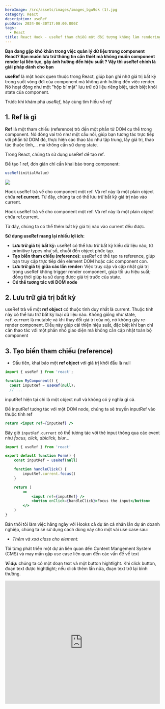 ```yaml
---
heroImage: /src/assets/images/images_bgu9ok (1).jpg
category: React
description: useRef
pubDate: 2024-06-30T17:00:00.000Z
tags:
  - React
title: React Hook - useRef tham chiếu một đối tượng không làm rendering component
---
```


**Bạn đang gặp khó khăn trong việc quản lý dữ liệu trong component React? Bạn muốn lưu trữ thông tin cần thiết mà không muốn component render lại liên tục, gây ảnh hưởng đến hiệu suất ? Vậy thì useRef chính là giải pháp dành cho bạn**

**useRef** là một hook quen thuộc trong React, giúp bạn ghi nhớ giá trị bất kỳ trong suốt vòng đời của component mà không ảnh hưởng đến việc render. Nó hoạt động như một "hộp bí mật" lưu trữ dữ liệu riêng biệt, tách biệt khỏi state của component.

Trước khi khám phá _useRef_, hãy cùng tìm hiểu về _ref_

## 1. Ref là gì

**Ref** là một tham chiếu (reference) trỏ đến một phần tử DOM cụ thể trong component. Nó đóng vai trò như một cầu nối, giúp bạn tương tác trực tiếp với phần tử DOM đó, thực hiện các thao tác như tập trung, lấy giá trị, thao tác thuộc tính,... mà không cần sử dụng state.

Trong React, chúng ta sử dụng useRef để tạo ref.

Để tạo 1 ref, đơn giản chỉ cần khai báo trong component:

```jsx
useRef(initialValue)
```

![](https://res.cloudinary.com/anhchangtoanhoc97/image/upload/v1720535563/Blogs/useRef/Untitled_r1f8zh.png)

Hook useRef trả về cho component một ref. Và ref này là một plain object chứa **ref.current**. Từ đây, chúng ta có thể lưu trữ bất kỳ giá trị nào vào current.

Hook useRef trả về cho component một ref. Và ref này là một plain object chứa ref.current.

Từ đây, chúng ta có thể thêm bất kỳ giá trị nào vào current đều được.

**Sử dụng useRef mang lại nhiều lợi ích:**

- **Lưu trữ giá trị bất kỳ:** useRef có thể lưu trữ bất kỳ kiểu dữ liệu nào, từ primitive types như số, chuỗi đến object phức tạp.
- **Tạo biến tham chiếu (reference):** useRef có thể tạo ra reference, giúp bạn truy cập trực tiếp đến element DOM hoặc các component con.
- **Lưu trữ giá trị giữa các lần render:** Việc truy cập và cập nhật giá trị trong useRef không trigger render component, giúp tối ưu hiệu suất; đồng thời giúp ta sử dụng được giá trị trước của state.
- **Có thể tương tác với DOM node**

## 2. Lưu trữ giá trị bất kỳ

useRef trả về một **ref object** có thuộc tính duy nhất là current. Thuộc tính này có thể lưu trữ bất kỳ loại dữ liệu nào. Không giống như state, `ref.current` là mutable và khi thay đổi giá trị của nó, nó không gây re-render component. Điều này giúp cải thiện hiệu suất, đặc biệt khi bạn chỉ cần thao tác với một phần nhỏ giao diện mà không cần cập nhật toàn bộ component

## 3. Tạo biến tham chiếu (reference)

- Đầu tiên, khai báo một **ref object** với giá trị khởi đầu là null

```jsx
import { useRef } from 'react';

function MyComponent() {
  const inputRef = useRef(null);
  // ...
```

inputRef hiện tại chỉ là một object null và không có ý nghĩa gì cả.

Để inputRef tương tác với một DOM node, chúng ta sẽ truyền inputRef vào thuộc tính ref

```jsx
return <input ref={inputRef} />
```

Bây giờ `inputRef.current` có thể tương tác với thẻ input thông qua các event như _focus, click, dblclick, blur_…

```jsx
import { useRef } from 'react'

export default function Form() {
	const inputRef = useRef(null)

	function handleClick() {
		inputRef.current.focus()
	}

	return (
		<>
			<input ref={inputRef} />
			<button onClick={handleClick}>Focus the input</button>
		</>
	)
}
```

Bản thôi tôi làm việc hằng ngày với Hooks cả dự án cá nhân lẫn dự án doanh nghiệp, chúng ta sẽ sử dụng cách dùng này cho một vài use case sau:

- _Thêm và xoá class cho element:_

Tôi từng phát triển một dự án liên quan đến Content Mangement System (CMS) và may mắn gặp use case liên quan đến các vấn đề về text

**_Ví dụ:_** chúng ta có một đoạn text và một button hightlight. Khi click button, đoạn text được hightlight; nếu click thêm lần nữa, đoạn text trở lại bình thường.

<iframe
	width='100%'
	height='400'
	src='https://res.cloudinary.com/anhchangtoanhoc97/video/upload/v1720535570/Blogs/useRef/React_App_-_Google_Chrome_2024-02-14_00-45-42_zbbiwh.mp4'
	frameborder='0'
	allow='accelerometer; encrypted-media; gyroscope; picture-in-picture'
	allowfullscreen
/>

```jsx
function App() {
	const elementRef = useRef()

	function handleClick() {
		if (elementRef.current.classList.contains('active')) {
			elementRef.current.classList.remove('active')
		} else {
			elementRef.current.classList.add('active')
		}
	}
	return (
		<>
			<div ref={elementRef}>This is an text</div>
			<button onClick={handleClick}>Toggle Highlight</button>
		</>
	)
}
```

## 4. Lưu trữ giá trị giữa các lần render

useRef cho phép lưu trữ lại giá trị trước đó của state. Điều này làm useRef rất đáng giá khi chúng ta xử lý các tình huống liên quan đến giá trị trước đó.

**_Bài toán:_** Bạn có một UI như thế này

![](https://res.cloudinary.com/anhchangtoanhoc97/image/upload/v1720535562/Blogs/useRef/Untitled_1_byypki.png)

Now thể hiện giá trị hiện tại (current state), before thể hiện giá trị trước đó (old state).

- Làm sao khi ta nhấn vào button “Increase count”, now tăng lên 1 đơn vị, before hiển thị giá trị của now trước khi tăng ?

Các bạn sẽ suy nghĩ phương án: sử dụng 2 state

- Một state dùng cho Now. Ví dụ: const \[now, setNow] = useState(1);
- Một state dùng cho Before. Ví dụ: const \[before, setBefore] = useState(0);

Khi thực hiện onClick trên button, chúng ta tiến hành setState cho 2 giá trị trên. Tuy nhiên, phương án này là dư thừa mặc dù nó hoạt động; theo logic, Before chỉ cần nhận giá trị trước đó của Now là được. Nói cách khác, các bạn cần lưu lại giá trị trước của state.

Và để làm điều này, chúng ta sử dụng useRef. Một điều lưu ý là: để phát huy được lợi ích này của useRef, các bạn cần khéo léo kết hợp useRef với useEffect để thực hiện kỹ thuật này

```jsx
function App() {
	const [now, setNow] = useState(1)
	const previousStateRef = useRef(0)

	const onIncrementValue = () => {
		setNow(() => now + 1)
	}

	useEffect(() => {
		// Gán giá trị mới nhất của now state tới ref
		// Tuy nhiên, việc thay đổi giá trị này không làm re-render lại app
		// Vì vậy, previousStateRef.current hiển thị giá trị trước đó của state
		previousStateRef.current = now
	}, [now])

	return (
		<div>
			<h3>
				Now: {now}, Before: {previousStateRef.current}
			</h3>
			<button onClick={onIncrementValue}>Increment</button>
		</div>
	)
}
```

Kết quả chúng ta đạt được:

<iframe
	width='100%'
	height='400'
	src='https://res.cloudinary.com/anhchangtoanhoc97/video/upload/v1720535567/Blogs/useRef/bandicam_2024-02-14_10-48-38-728_rjsl1z.mp4'
	frameborder='0'
	allow='accelerometer; encrypted-media; gyroscope; picture-in-picture'
	allowfullscreen
/>

## 5. Điều lưu ý khi sử dụng ref với DOM

Khi chúng ta truyền ref trong một component mà component đó trả về các element như là: input, div, …. react sẽ truyền DOM node vào ref

Tuy nhiên, nếu chúng ta truyền ref trong một component khác, ví dụ `<MyInput />`, ref sẽ null.

Lý do là vì: React không cho phép một component truy cập vào DOM node của một component khác theo mặc định. Nếu muốn truy cập, ta cần phải “forward” ref. Lúc này cần sử dụng “forwardRef” trong React và ta cần sửa lại component MyInput cho phép nhận ref từ bên ngoài vào để truy cập DOM của nó.
